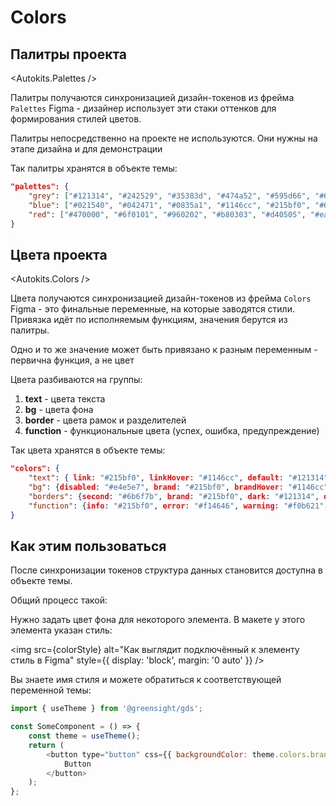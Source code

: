 
<Meta title="Dev | Colors" />

# Colors

## Палитры проекта

<Autokits.Palettes />

Палитры получаются синхронизацией дизайн-токенов из фрейма `Palettes` Figma - дизайнер использует эти стаки оттенков для формирования стилей цветов.

<Note icon="⛔">Палитры непосредственно на проекте не используются. Они нужны на этапе дизайна и для демонстрации</Note>

Так палитры хранятся в объекте темы:

```json
"palettes": {
    "grey": ["#121314", "#242529", "#35383d", "#474a52", "#595d66", "#6b6f7b", "#7e828e", "#9296a0", "#a0a3ac", "#adb0b8", "#bbbdc4", "#c9cbd0", "#d6d8db", "#e4e5e7", "#f1f2f3"],
    "blue": ["#021540", "#042471", "#0835a1", "#1146cc", "#215bf0", "#6391ff", "#90b2ff", "#c2d6ff", "#d9e4ff", "#eff2fa"],
    "red": ["#470000", "#6f0101", "#960202", "#b80303", "#d40505", "#ea1414", "#f14646", "#f57979", "#f5aaaa", "#f2dada"],
}
```

## Цвета проекта

<Autokits.Colors />

Цвета получаются синхронизацией дизайн-токенов из фрейма `Colors` Figma - это финальные переменные, на которые заводятся стили. Привязка идёт по исполняемым функциям, значения берутся из палитры.

<Note icon="☝🏿"> Одно и то же значение может быть привязано к разным переменным - первична функция, а не цвет</Note>

Цвета разбиваются на группы:

1. **text** - цвета текста
1. **bg** - цвета фона
1. **border** - цвета рамок и разделителей
1. **function** - функциональные цвета (успех, ошибка, предупреждение)

Так цвета хранятся в объекте темы:

```json
"colors": {
    "text": { link: "#215bf0", linkHover: "#1146cc", default: "#121314", second: "#6b6f7b", disabled: "#d6d8db" },
    "bg": {disabled: "#e4e5e7", brand: "#215bf0", brandHover: "#1146cc", brandSecond: "#ea1414", brandSecondHover: "#d40505" },
    "borders": {second: "#6b6f7b", brand: "#215bf0", dark: "#121314", disable: "#d6d8db", light: "#e4e5e7" },
    "function": {info: "#215bf0", error: "#f14646", warning: "#f0b621", success: "#4aa253" },
}
```

## Как этим пользоваться

После синхронизации токенов структура данных становится доступна в объекте темы.

Общий процесс такой:

Нужно задать цвет фона для некоторого элемента. В макете у этого элемента указан стиль:

<img
    src={colorStyle}
    alt="Как выглядит подключённый к элементу стиль в Figma"
    style={{ display: 'block', margin: '0 auto' }}
/>

Вы знаете имя стиля и можете обратиться к соответствующей переменной темы:

```js
import { useTheme } from '@greensight/gds';

const SomeComponent = () => {
    const theme = useTheme();
    return (
        <button type="button" css={{ backgroundColor: theme.colors.brand }}>
            Button
        </button>
    );
};
```
